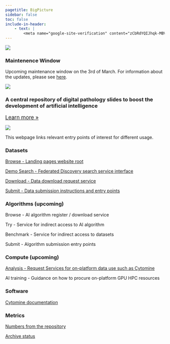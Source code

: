 ```yaml
---
pagetitle: BigPicture
sidebar: false
toc: false
include-in-header:
    - text: |
        <meta name="google-site-verification" content="zCbRdYQIJhqk-MBVfUpr3GXL0AMrCZmCz0jnPcctmwU" />
---
```


::: {.alert .alert-warning}
::: { .grid .align-items-center }
::: g-col-1
![](/images/underconstruction.gif)
:::
::: g-col-10
::: text-center
### Maintenence Window
:::
Upcoming maintenance window on the 3rd of March. For information about the updates, please see [here](maintenence_window.html).
:::
::: g-col-1
![](/images/underconstruction.gif)
:::
:::
:::


::: grid
::: g-col-7
### A central repository of digital pathology slides to boost the development of artificial intelligence
<p>[Learn more »](https://bigpicture.eu){style="font-size:larger;"}</p>
:::
::: g-col-5
![](/images/bp-logo.png)
:::
:::


This webpage links relevant entry points of interest for different usage.

### Datasets
  
[Browse - Landing pages website root](https://datasets.bp.nbis.se/)

[Demo Search - Federated Discovery search service interface ](https://bp-demo.rahtiapp.fi/)

[Download - Data download request service](datasets/download/downloading-data.html){style=""}

[Submit - Data submission instructions and entry points ](datasets/submission/){style=""}

### Algorithms (upcoming)
Browse - AI algorithm register / download service

Try - Service for indirect access to AI algorithm

Benchmark - Service for indirect access to datasets

Submit - Algorithm submission entry points

### Compute (upcoming)

[Analysis - Request Services for on-platform data use such as Cytomine](https://cytomine.bp.nbis.se/)

AI training - Guidance on how to procure on-platform GPU HPC resources

### Software  
[Cytomine documentation](https://cytomine.org)

### Metrics 
[Numbers from the repository](https://bp.nbis.se/metrics/)

[Archive status](https:/grafana.bp.nbis.se/public-dashboards/c465fe145d7844b59d7eea87be8e199d){target="_blank"}
